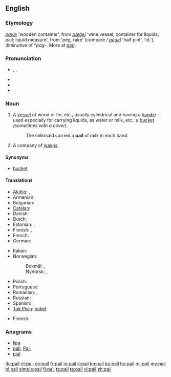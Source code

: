 ==English==

===Etymology===
{{etyl|enm}} ''[[payle]]'' 'wooden container', from {{etyl|ang}} ''[[pægel|pæġel]]'' 'wine vessel, container for liquids, pail; liquid measure', from {{proto|Germanic|pagilaz|lang=en}} 'peg, rake' (compare {{etyl|dum|-}}/{{etyl|gml|-}} ''[[pegel#Middle Dutch|pegel]]'' 'half pint', {{etyl|da|-}} ''{{l|da|pægel}}'' 'id.'), diminutive of *''pag-''. More at [[peg]].

===Pronunciation===
* {{enPR|pāl}}, {{IPA|/peɪl/}}, {{SAMPA|/peIl/}}
* {{audio|en-us-pail.ogg|Audio (US)}}
* {{rhymes|eɪl}}
* {{homophones|pale}}

===Noun===
{{en-noun}}

# A [[vessel]] of wood or tin, etc., usually cylindrical and having a [[handle]] -- used especially for carrying liquids, as water or milk, etc.; a [[bucket]] ''(sometimes with a cover)''.
#: The milkmaid carried a '''pail''' of milk in each hand.
# A company of [[wasp]]s.

====Synonyms====
* [[bucket]]

====Translations====
{{trans-top|vessel}}
* [[Alutiiq]]: {{tø|ems|wiit'ʀuuq}}, {{tø|ems|witʀuuq}}
* Armenian: {{t-|hy|դույլ|tr=duyl}}
* Bulgarian: {{t+|bg|ведро|n|tr=vedro}}
* [[Catalan]]: {{t|ca|galleda|f}}
* Danish: {{t|da|srand}}
* Dutch: {{t+|nl|emmer|m}}
* Estonian: {{t+|et|pang}},  {{t|et|ämber }}
* Finnish: {{t+|fi|sanko}}, {{t+|fi|ämpäri}}
* French: {{t+|fr|seau|m}}
* German: {{t+|de|Eimer|m}}
{{trans-mid}}
* Italian: {{t+|it|secchio}}
* Norwegian:
*: Bokmål: {{t-|no|bøtte|c}}, {{t-|no|spann|n}}
*: Nynorsk: {{t-|nn|bytte|f|xs=Norwegian Nynorsk}}, {{t-|nn|spann|n|xs=Norwegian Nynorsk}}
* Polish: {{t+|pl|wiadro}}
* Portuguese: {{t+|pt|balde}}
* Romanian: {{t-|ro|găleată|f}}, {{t-|ro|căldare|f}}
* Russian: {{t+|ru|ведро|n|tr=vedró}}
* Spanish: {{t-|es|cubo|m}}, {{t+|es|balde|m}}
* [[Tok Pisin]]: [[baket]]
{{trans-bottom}}

{{trans-top|company of wasps}}
* Finnish: {{t+|fi|parvi}}
{{trans-mid}}
{{trans-bottom}}

===Anagrams===
* [[lipa#English|lipa]]
* [[pali#English|pali]], [[Pali#English|Pali]]
* [[pial#English|pial]]

[[de:pail]]
[[et:pail]]
[[eo:pail]]
[[fr:pail]]
[[io:pail]]
[[it:pail]]
[[kn:pail]]
[[ku:pail]]
[[hu:pail]]
[[ml:pail]]
[[my:pail]]
[[pl:pail]]
[[simple:pail]]
[[fi:pail]]
[[ta:pail]]
[[te:pail]]
[[vi:pail]]
[[zh:pail]]